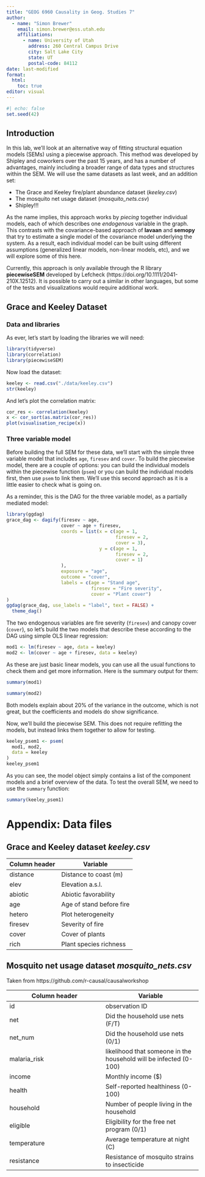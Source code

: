 ```yaml
---
title: "GEOG 6960 Causality in Geog. Studies 7"
author: 
  - name: "Simon Brewer"
    email: simon.brewer@ess.utah.edu
    affiliations:
      - name: University of Utah
        address: 260 Central Campus Drive
        city: Salt Lake City
        state: UT
        postal-code: 84112
date: last-modified
format:
  html:
    toc: true
editor: visual
---
```


```r
#| echo: false
set.seed(42)
```

## Introduction

In this lab, we'll look at an alternative way of fitting structural equation models (SEMs) using a piecewise approach. This method was developed by Shipley and coworkers over the past 15 years, and has a number of advantages, mainly including a broader range of data types and structures within the SEM. We will use the same datasets as last week, and an addition set: 

- The Grace and Keeley fire/plant abundance dataset (*keeley.csv*)
- The mosquito net usage dataset (*mosquito_nets.csv*)
- Shipley!!!

As the name implies, this approach works by *piecing* together individual models, each of which describes one *endogenous* variable in the graph. This contrasts with the covariance-based approach of **lavaan** and **semopy** that try to estimate a single model of the covariance model underlying the system. As a result, each individual model can be built using different assumptions (generalized linear models, non-linear models, etc), and we will explore some of this here. 

Currently, this approach is only available through the R library **piecewiseSEM** developed by Lefcheck (https://doi.org/10.1111/2041-210X.12512). It is possible to carry out a similar in other languages, but some of the tests and visualizations would require additional work. 

## Grace and Keeley Dataset

### Data and libraries

As ever, let's start by loading the libraries we will need:

```r
library(tidyverse)
library(correlation)
library(piecewiseSEM)
```

Now load the dataset:

```r
keeley <- read.csv("./data/keeley.csv")
str(keeley)
```

And let's plot the correlation matrix: 

```r
cor_res <- correlation(keeley)
x <- cor_sort(as.matrix(cor_res))
plot(visualisation_recipe(x))
```

### Three variable model

Before building the full SEM for these data, we'll start with the simple three variable model that includes `age`, `firesev` and `cover`. To build the piecewise model, there are a couple of options: you can build the individual models within the piecewise function (`psem`) or you can build the individual models first, then use `psem` to link them. We'll use this second approach as it is a little easier to check what is going on. 

As a reminder, this is the DAG for the three variable model, as a partially mediated model:

```r
library(ggdag)
grace_dag <- dagify(firesev ~ age,
                    cover ~ age + firesev,
                    coords = list(x = c(age = 1,
                                        firesev = 2,
                                        cover = 3), 
                                  y = c(age = 1,
                                        firesev = 2,
                                        cover = 1)
                    ),
                    exposure = "age",
                    outcome = "cover",
                    labels = c(age = "Stand age", 
                               firesev = "Fire severity", 
                               cover = "Plant cover")
)
ggdag(grace_dag, use_labels = "label", text = FALSE) +
  theme_dag()
```

The two endogenous variables are fire severity (`firesev`) and canopy cover (`cover`), so let's build the two models that describe these according to the DAG using simple OLS linear regression:

```r
mod1 <- lm(firesev ~ age, data = keeley)
mod2 <- lm(cover ~ age + firesev, data = keeley)
```

As these are just basic linear models, you can use all the usual functions to check them and get more information. Here is the summary output for them:

```r
summary(mod1)
```

```r
summary(mod2)
```

Both models explain about 20% of the variance in the outcome, which is not great, but the coefficients and models do show significance. 

Now, we'll build the piecewise SEM. This does not require refitting the models, but instead links them together to allow for testing. 

```r
keeley_psem1 <- psem(
  mod1, mod2,
  data = keeley
)
keeley_psem1
```

As you can see, the model object simply contains a list of the component models and a brief overview of the data. To test the overall SEM, we need to use the `summary` function:

```r
summary(keeley_psem1)
```

# Appendix: Data files

## Grace and Keeley dataset *keeley.csv*

| Column header | Variable                 |
|---------------|--------------------------|
| distance      | Distance to coast (m)    |
| elev          | Elevation a.s.l.         |
| abiotic       | Abiotic favorability     |
| age           | Age of stand before fire |
| hetero        | Plot heterogeneity       |
| firesev       | Severity of fire         |
| cover         | Cover of plants          |
| rich          | Plant species richness   |

## Mosquito net usage dataset *mosquito_nets.csv*

Taken from https://github.com/r-causal/causalworkshop

| Column header | Variable                                                          |
|------------------------------------|------------------------------------|
| id            | observation ID                                                    |
| net           | Did the household use nets (F/T)                                  |
| net_num       | Did the household use nets (0/1)                                  |
| malaria_risk  | likelihood that someone in the household will be infected (0-100) |
| income        | Monthly income (\$)                                               |
| health        | Self-reported healthiness (0-100)                                 |
| household     | Number of people living in the household                          |
| eligible      | Eligibility for the free net program (0/1)                        |
| temperature   | Average temperature at night (C)                                  |
| resistance    | Resistance of mosquito strains to insecticide                     |
